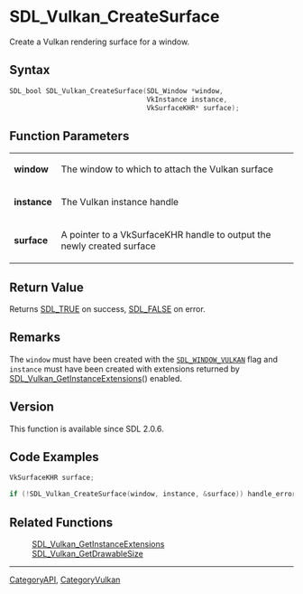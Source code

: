 = SDL_Vulkan_CreateSurface =

Create a Vulkan rendering surface for a window.

== Syntax ==

<syntaxhighlight lang='c'>
SDL_bool SDL_Vulkan_CreateSurface(SDL_Window *window,
                                  VkInstance instance,
                                  VkSurfaceKHR* surface);
</syntaxhighlight>

== Function Parameters ==

{|
|'''window'''
|The window to which to attach the Vulkan surface
|-
|'''instance'''
|The Vulkan instance handle
|-
|'''surface'''
|A pointer to a VkSurfaceKHR handle to output the newly created surface
|}

== Return Value ==

Returns [[SDL_TRUE]] on success, [[SDL_FALSE]] on error.

== Remarks ==

The <code>window</code> must have been created with the
<code>[[SDL_WINDOW_VULKAN]]</code> flag and <code>instance</code> must have
been created with extensions returned by
[[SDL_Vulkan_GetInstanceExtensions]]() enabled.

== Version ==

This function is available since SDL 2.0.6.

== Code Examples ==

<syntaxhighlight lang='c++'>
VkSurfaceKHR surface;

if (!SDL_Vulkan_CreateSurface(window, instance, &surface)) handle_error();
</syntaxhighlight>

== Related Functions ==

:[[SDL_Vulkan_GetInstanceExtensions]]
:[[SDL_Vulkan_GetDrawableSize]]

----
[[CategoryAPI]], [[CategoryVulkan]]
<!-- #See the Style Guide for instructions on editing the footer. -->


